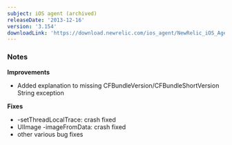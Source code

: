 ```yaml
---
subject: iOS agent (archived)
releaseDate: '2013-12-16'
version: '3.154'
downloadLink: 'https://download.newrelic.com/ios_agent/NewRelic_iOS_Agent_3.154.zip'
---
```


### Notes

**Improvements**

* Added explanation to missing CFBundleVersion/CFBundleShortVersion String exception

**Fixes**

* \-setThreadLocalTrace: crash fixed
* UIImage -imageFromData: crash fixed
* other various bug fixes
